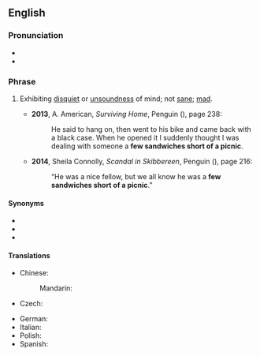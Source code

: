 ==English==

===Pronunciation===
* {{audio|en|en-uk-a few sandwiches short of a picnic.ogg|Audio (UK)}}
* {{audio|en|en-au-few sandwiches short of a picnic.ogg|Audio (AU)}}

===Phrase===
{{head|en|phrase|head=a [[few]] [[sandwich]]es [[short]] [[of]] a [[picnic]]}}

# {{lb|en|idiomatic}} Exhibiting [[disquiet]] or [[unsoundness]] of mind; not [[sane]]; [[mad]].
#: {{syn|en|Thesaurus:insane}}
#: {{ux|en|I think the lady down the road is '''a few sandwiches short of a picnic'''—you often hear strange bangings at odd hours in the morning.}}
#* '''2013''', A. American, ''Surviving Home'', Penguin ({{ISBN|9780698151864}}), page 238:
#*: He said to hang on, then went to his bike and came back with a black case. When  he opened it I suddenly thought I was dealing with someone a '''few sandwiches short of a picnic'''.
#* '''2014''', Sheila Connolly, ''Scandal in Skibbereen'', Penguin ({{ISBN|9780698137332}}), page 216:
#*: “He was a nice fellow, but we all know he was a '''few sandwiches short of a picnic'''.”

====Synonyms====
* {{l|en|one brick short of a full load}}
* {{l|en|one card shy of a full deck}}
* {{l|en|Appendix:Snowclones/few X short of a Y|few X short of a Y}}

====Translations====
{{trans-top|Not sane}}
* Chinese:
*: Mandarin: {{t|cmn|神志不清|tr=shénzhì bùqīng|sc=Hani}}
* Czech: {{t|cs|šplouchat někomu na maják}}
{{trans-mid}}
* German: {{t+|de|nicht alle Tassen im Schrank haben}}
* Italian: {{t|it|essere fuori di testa}}
* Polish: {{t+|pl|nie mieć wszystkich w domu}}
* Spanish: {{t|es|faltarle un hervor}}
{{trans-bottom}}